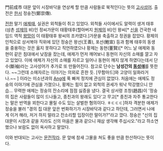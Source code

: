 門前成市
대문 앞이 시장바닥을 연상케 할 만큼 사람들로 북적인다는 뜻의 [[고사성어]]. 출전은 [[한서]] 정숭전(鄭崇傳).

[[전한]] 말기 [[애제]]때, 실권은 외척들이 쥐고 있었다. 외척들 사이에서도 알력이 생겨 태후(삼촌 [[성제]]의 비)인 정씨가문이 태황태후(할아버지 [[원제]]의 비)인 왕씨[* [[신]]을 건국한 네임드 역적 [[왕망]]이 이 태황태후 왕씨의 조카였다.]가문을 축출하고 정권을 잡았다. 황제의 인척으로 상서복야 직위에 있던 정숭은 왕선(王善), 포선(鮑宣) 등과 함께 태후의 동생을 중용하는 것은 옳지 못하다고 직언하였으나 황제는 동현(董賢)[* 어느 날 애제와 동현이 같은 침대에서 낮잠을 잤는데, 애제가 먼저 깨어보니 동현이 자신의 소매를 깔고 자고 있었다. 이에 애제가 자신의 소매를 자르고 일어나 동현이 깨지 않게 하였다는데서 단수(斷袖)라는 고사성어가 추가로 또 만들어진다. 참고로 단수는 '''남성간의 [[동성애]]'''를 뜻한다. ~~그런데 소매자르는 이야기는 의외로 흔한 듯. [무함마드]와 고양이 일화라거나.~~ ] 이라는 미소년과의 [[Ang]]에 푹 빠져 정치에 관심이 없었다. 처음에는 애제도 정숭의 이야기에 관심을 가졌으나, 황제는 힘이 없고 외척의 권세가 워낙 막강했으니 안습... 무력한 애제는 정숭의 잔소리에 점점 싫증을 냈다.
결국 상서령 조창(趙昌)이 '정숭의 집은 사람들이 많이 드나들고, 종친과의 왕래도 있다'고 무고[* 종친과 자주 통교한다는 말은 반역을 꾀한다고 몰릴 수도 있는 살벌한 혐의이다. ㅎㄷㄷㄷ]하자 격분한 애제가 정숭을 불러 "경의 집 대문 앞은 번화하기가 시장바닥과 같다고 하던데, 그러면서 나에게 이거 해라, 저거 하지 말라고 잔소리할 입장이란 말이가?"라고 깠다. 정숭은 "신의 집 대문이 시장과 같을 지라도 신의 마음은 물과 같으니 재삼 생각해 주십시오."라고 하소연했으나 보람도 없이 옥사하고 말았다.

이와 반대되는 고사는 [[문전작라]]. 문 앞에 참새 그물을 쳐도 좋을 만큼 한산하다는 뜻이다.
